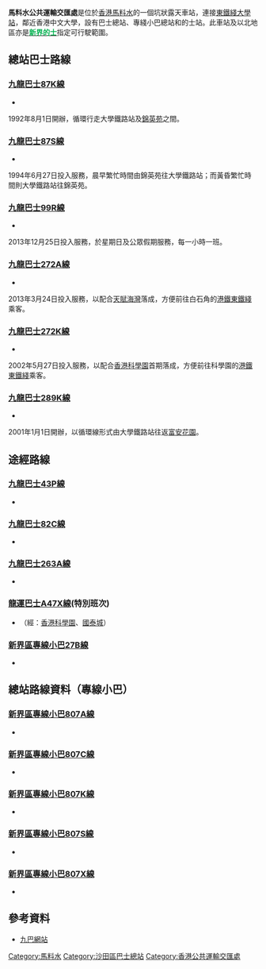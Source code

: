 {{Infobox HK Bus terminus 
| image=Ma Liu Shui Public Transport Interchange.jpg
| name=馬料水公共運輸交匯處<br />Ma Liu Shui Public Transport Interchange
| district=[[沙田區|沙田區]] 
| area=馬料水 
| street=
| opendate=1992年
| terminate=[[九巴|九巴]]<br/>[[九龍巴士87K線|87K]]、[[九龍巴士87S線|87S]]、[[九龍巴士99R線|99R]]、[[九龍巴士272A線|272A]]、[[九龍巴士272K線|272K]]、[[九龍巴士289K線|289K]]<br/>專線小巴<br/>807A、807C、807K、807S、807X
| via=[[九巴|九巴]]<br/>[[九龍巴士43X線|43P]]、[[九龍巴士82C線|82C]]、[[九龍巴士263線|263A]]<br/>[[龍運巴士|龍運巴士]]<br/>[[龍運巴士A47X線|A47X]](特別班次)
| feeder=[[港鐵|港鐵]][[大學站_(香港)|大學站]]
| nearbystreets=[[吐露港公路|吐露港公路]]
| nearbysights=[[香港中文大學|香港中文大學]]
| notes= 
| alternative= 大學鐵路站總站<br/>University Railway Station Bus Terminus
| bgcolor=GREEN 
| fontcolor=white}}
'''馬料水公共運輸交匯處'''是位於[[香港|香港]][[馬料水|馬料水]]的一個坑狀露天車站，連接[[東鐵綫|東鐵綫]][[大學站_(香港)|大學站]]，鄰近香港中文大學，設有巴士總站、專綫小巴總站和的士站。此車站及以北地區亦是[[香港的士|'''<span style="color: #00B14F;">新界的士</span>''']]指定可行駛範圍。

==總站巴士路線==
===[[九龍巴士87K線|九龍巴士87K線]]===
*{{HK Bus Route KLNT|87K|inline}}
1992年8月1日開辦，循環行走大學鐵路站及[[錦英苑|錦英苑]]之間。

===[[九龍巴士87S線|九龍巴士87S線]]===
*{{HK Bus Route KLNT|87S|inline}}
1994年6月27日投入服務，晨早繁忙時間由錦英苑往大學鐵路站；而黃昏繁忙時間則大學鐵路站往錦英苑。

===[[九龍巴士99R線|九龍巴士99R線]]===
*{{HK Bus Route KLNT|99R|inline}}
2013年12月25日投入服務，於星期日及公眾假期服務，每一小時一班。

===[[九龍巴士272A線|九龍巴士272A線]]===
*{{HK Bus Route KLNT|272A|inline}}
2013年3月24日投入服務，以配合[[天賦海灣|天賦海灣]]落成，方便前往白石角的[[港鐵|港鐵]][[東鐵綫|東鐵綫]]乘客。

===[[九龍巴士272K線|九龍巴士272K線]]===
*{{HK Bus Route KLNT|272K|inline}}
2002年5月27日投入服務，以配合[[香港科學園|香港科學園]]首期落成，方便前往科學園的[[港鐵|港鐵]][[東鐵綫|東鐵綫]]乘客。

===[[九龍巴士289K線|九龍巴士289K線]]===
*{{HK Bus Route KLNT|289K|inline}}
2001年1月1日開辦，以循環線形式由大學鐵路站往返[[富安花園|富安花園]]。

==途經路線==

===[[九龍巴士43P線|九龍巴士43P線]]===
*{{HK Bus Route KLNT|43P|inline}}

===[[九龍巴士82C線|九龍巴士82C線]]===
*{{HK Bus Route KLNT|82C|inline}}

===[[九龍巴士263A線|九龍巴士263A線]]===
*{{HK Bus Route KLNT|263A|inline}}

===[[龍運巴士A47X線|龍運巴士A47X線]](特別班次)===
*{{HK Bus Route Lantau|A47X|inline}}（經：[[香港科學園|香港科學園]]、[[國泰城|國泰城]]）

===[[新界區專線小巴27B線|新界區專線小巴27B線]]===
*{{HK MiniBus Route NT Show:27B|format=inline}}

==總站路線資料（專線小巴）==
===[[新界區專線小巴807A線|新界區專線小巴807A線]]===
*{{HK MiniBus Route NT Show:807A|format=inline}}

===[[新界區專線小巴807C線|新界區專線小巴807C線]]===
*{{HK MiniBus Route NT Show:807C|format=inline}}

===[[新界區專線小巴807K線|新界區專線小巴807K線]]===
*{{HK MiniBus Route NT Show:807K|format=inline}}

===[[新界區專線小巴807S線|新界區專線小巴807S線]]===
*{{HK MiniBus Route NT Show:807S|format=inline}}

===[[新界區專線小巴807X線|新界區專線小巴807X線]]===
*{{HK MiniBus Route NT Show:807X|format=inline}}

==參考資料==
*[https://web.archive.org/web/20140207203009/http://kmb.hk/ 九巴網站]

{{香港沙田區巴士總站列表}}

[[Category:馬料水|Category:馬料水]]
[[Category:沙田區巴士總站|Category:沙田區巴士總站]]
[[Category:香港公共運輸交匯處|Category:香港公共運輸交匯處]]